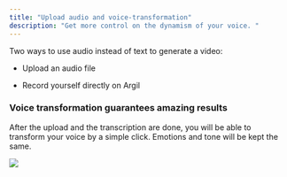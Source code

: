 ```yaml
---
title: "Upload audio and voice-transformation"
description: "Get more control on the dynamism of your voice. "
---
```


Two ways to use audio instead of text to generate a video:&#x20;

* Upload an audio file

* Record yourself directly on Argil

### Voice transformation guarantees amazing results

After the upload and the transcription are done, you will be able to transform your voice by a simple click. Emotions and tone will be kept the same.&#x20;

![](/Captured’écran2025-01-02à23.42.08.png)